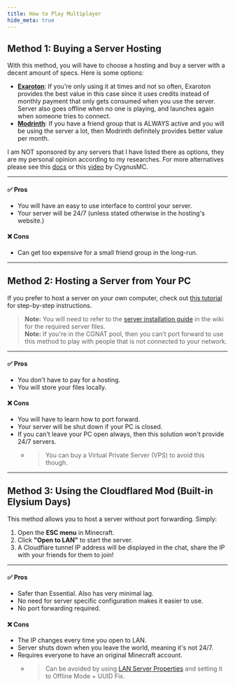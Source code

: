 ```yaml
---
title: How to Play Multiplayer
hide_meta: true
---
```


## Method 1: Buying a Server Hosting

With this method, you will have to choose a hosting and buy a server with a decent amount of specs. Here is some options:

- **[Exaroton](https://exaroton.com)**: If you're only using it at times and not so often, Exaroton provides the best value in this case since it uses credits instead of monthly payment that only gets consumed when you use the server. Server also goes offline when no one is playing, and launches again when someone tries to connect.
- **[Modrinth](https://modrinth.com/servers)**: If you have a friend group that is ALWAYS active and you will be using the server a lot, then Modrinth definitely provides better value per month.

I am NOT sponsored by any servers that I have listed there as options, they are my personal opinion according to my researches. For more alternatives please see this [docs](https://docs.google.com/spreadsheets/d/1HZE7Pi6FPEhbN-JQtXKX69Udp6dA5OBOu4Kpdzz53MI/edit?usp=sharing) or this [video](https://youtu.be/gNMBYhEuDv8) by CygnusMC.

---

#### ✅ Pros
- You will have an easy to use interface to control your server.
- Your server will be 24/7 (unless stated otherwise in the hosting's website.)

#### ❌ Cons
- Can get too expensive for a small friend group in the long-run.

---

## Method 2: Hosting a Server from Your PC

If you prefer to host a server on your own computer, check out [this tutorial](https://www.youtube.com/watch?v=sg91I4vg7ew) for step-by-step instructions.

> **Note:** You will need to refer to the [server installation guide](https://moddedmc.wiki/tr/project/elysium-days/docs/installation_guides/server_installation) in the wiki for the required server files.  
> **Note:** If you're in the CGNAT pool, then you can’t port forward to use this method to play with people that is not connected to your network.

---

#### ✅ Pros
- You don't have to pay for a hosting.
- You will store your files locally.

#### ❌ Cons
- You will have to learn how to port forward.
- Your server will be shut down if your PC is closed.
- If you can't leave your PC open always, then this solution won't provide 24/7 servers.
  - > You can buy a Virtual Private Server (VPS) to avoid this though.

---

## Method 3: Using the Cloudflared Mod (Built-in Elysium Days)

This method allows you to host a server without port forwarding. Simply:

1. Open the **ESC menu** in Minecraft.  
2. Click **"Open to LAN"** to start the server.  
3. A Cloudflare tunnel IP address will be displayed in the chat, share the IP with your friends for them to join!

---

#### ✅ Pros
- Safer than Essential. Also has very minimal lag.
- No need for server specific configuration makes it easier to use.
- No port forwarding required.

#### ❌ Cons
- The IP changes every time you open to LAN.
- Server shuts down when you leave the world, meaning it's not 24/7.
- Requires everyone to have an original Minecraft account.
  - > Can be avoided by using [LAN Server Properties](https://www.curseforge.com/minecraft/mc-mods/lan-server-properties) and setting it to Offline Mode + UUID Fix.
